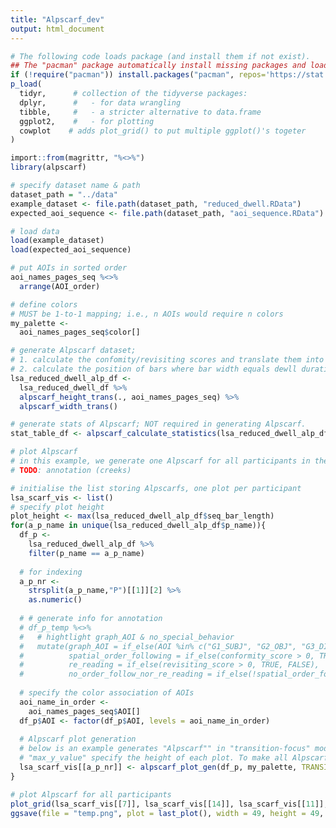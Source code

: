 ```yaml
---
title: "Alpscarf_dev"
output: html_document
---
```

```r
# The following code loads package (and install them if not exist).
## The "pacman" package automatically install missing packages and load them
if (!require("pacman")) install.packages("pacman", repos='https://stat.ethz.ch/CRAN/'); library(pacman)
p_load(
  tidyr,      # collection of the tidyverse packages:
  dplyr,      #   - for data wrangling
  tibble,     #   - a stricter alternative to data.frame
  ggplot2,    #   - for plotting
  cowplot    # adds plot_grid() to put multiple ggplot()'s togeter
)

import::from(magrittr, "%<>%")
library(alpscarf)
```

```r
# specify dataset name & path
dataset_path = "../data"
example_dataset <- file.path(dataset_path, "reduced_dwell.RData")
expected_aoi_sequence <- file.path(dataset_path, "aoi_sequence.RData")

# load data  
load(example_dataset)
load(expected_aoi_sequence)

# put AOIs in sorted order
aoi_names_pages_seq %<>%
  arrange(AOI_order)
```

```r
# define colors
# MUST be 1-to-1 mapping; i.e., n AOIs would require n colors
my_palette <- 
  aoi_names_pages_seq$color[]

# generate Alpscarf dataset; 
# 1. calculate the confomity/revisiting scores and translate them into bar height
# 2. calculate the position of bars where bar width equals dewll duration
lsa_reduced_dwell_alp_df <- 
  lsa_reduced_dwell_df %>%
  alpscarf_height_trans(., aoi_names_pages_seq) %>%
  alpscarf_width_trans()

# generate stats of Alpscarf; NOT required in generating Alpscarf.
stat_table_df <- alpscarf_calculate_statistics(lsa_reduced_dwell_alp_df, aoi_names_pages_seq)

# plot Alpscarf
# in this example, we generate one Alpscarf for all participants in the given dataset.
# TODO: annotation (creeks)

# initialise the list storing Alpscarfs, one plot per participant
lsa_scarf_vis <- list()
# specify plot height
plot_height <- max(lsa_reduced_dwell_alp_df$seq_bar_length)
for(a_p_name in unique(lsa_reduced_dwell_alp_df$p_name)){
  df_p <-
    lsa_reduced_dwell_alp_df %>%
    filter(p_name == a_p_name) 
  
  # for indexing
  a_p_nr <- 
    strsplit(a_p_name,"P")[[1]][2] %>%
    as.numeric()
  
  # # generate info for annotation
  # df_p_temp %<>%
  #   # hightlight graph_AOI & no_special_behavior
  #   mutate(graph_AOI = if_else(AOI %in% c("G1_SUBJ", "G2_OBJ", "G3_DIFF"), 0, NULL),
  #          spatial_order_following = if_else(conformity_score > 0, TRUE, FALSE),
  #          re_reading = if_else(revisiting_score > 0, TRUE, FALSE),
  #          no_order_follow_nor_re_reading = if_else(!spatial_order_following & !re_reading, 0, NULL))
  
  # specify the color association of AOIs
  aoi_name_in_order <- 
    aoi_names_pages_seq$AOI[]
  df_p$AOI <- factor(df_p$AOI, levels = aoi_name_in_order)
  
  # Alpscarf plot generation
  # below is an example generates "Alpscarf"" in "transition-focus" mode. One can also generate Alpscarf in duration-focus mode, or even traditional scarf plot.
  # "max_y_value" specify the height of each plot. To make all Alpscarf comparable, generating Alpscarfs in the same height is highly recommended.
  lsa_scarf_vis[[a_p_nr]] <- alpscarf_plot_gen(df_p, my_palette, TRANSITION_FOCUS = FALSE, ALPSCARF_EN = TRUE,  max_y_value = plot_height)
}

# plot Alpscarf for all participants
plot_grid(lsa_scarf_vis[[7]], lsa_scarf_vis[[14]], lsa_scarf_vis[[11]], lsa_scarf_vis[[17]], lsa_scarf_vis[[15]], lsa_scarf_vis[[5]], lsa_scarf_vis[[1]], lsa_scarf_vis[[13]], lsa_scarf_vis[[16]], lsa_scarf_vis[[6]], lsa_scarf_vis[[4]], lsa_scarf_vis[[10]], lsa_scarf_vis[[12]], lsa_scarf_vis[[2]], lsa_scarf_vis[[3]], lsa_scarf_vis[[18]], lsa_scarf_vis[[8]], align = "hv", ncol = 2)
ggsave(file = "temp.png", plot = last_plot(), width = 49, height = 49, device = "png", bg = "transparent")
```
